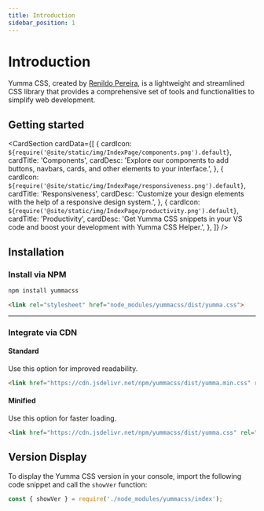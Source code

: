 ```yaml
---
title: Introduction
sidebar_position: 1
---
```



# Introduction

Yumma CSS, created by [Renildo Pereira](https://rrenildopereiraa.github.io/renildo/), is a lightweight and streamlined CSS library that provides a comprehensive set of tools and functionalities to simplify web development.

## Getting started

<CardSection
  cardData={[
    {
      cardIcon: `${require('@site/static/img/IndexPage/components.png').default}`,
      cardTitle: 'Components',
      cardDesc: 'Explore our components to add buttons, navbars, cards, and other elements to your interface.',
    },
    {
      cardIcon: `${require('@site/static/img/IndexPage/responsiveness.png').default}`,
      cardTitle: 'Responsiveness',
      cardDesc: 'Customize your design elements with the help of a responsive design system.',
    },
    {
      cardIcon: `${require('@site/static/img/IndexPage/productivity.png').default}`,
      cardTitle: 'Productivity',
      cardDesc: 'Get Yumma CSS snippets in your VS code and boost your development with Yumma CSS Helper.',
    },
  ]}
/>

## Installation

### Install via NPM

```bash
npm install yummacss
```

```html
<link rel="stylesheet" href="node_modules/yummacss/dist/yumma.css">
```

---

### Integrate via CDN

#### Standard

Use this option for improved readability.

```html
<link href="https://cdn.jsdelivr.net/npm/yummacss/dist/yumma.min.css" rel="stylesheet" crossorigin="anonymous">
```

#### Minified

Use this option for faster loading.

```html
<link href="https://cdn.jsdelivr.net/npm/yummacss/dist/yumma.css" rel="stylesheet" crossorigin="anonymous">
```

## Version Display
To display the Yumma CSS version in your console, import the following code snippet and call the `showVer` function:

```js
const { showVer } = require('./node_modules/yummacss/index');
```